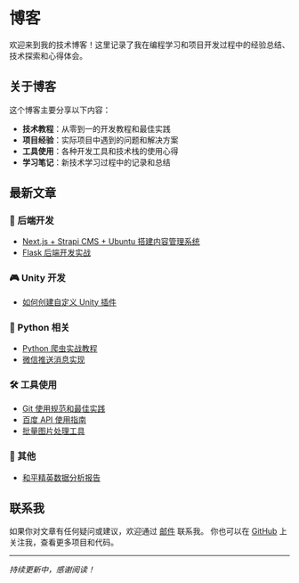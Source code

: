 
# 博客

欢迎来到我的技术博客！这里记录了我在编程学习和项目开发过程中的经验总结、技术探索和心得体会。

## 关于博客

这个博客主要分享以下内容：

- **技术教程**：从零到一的开发教程和最佳实践
- **项目经验**：实际项目中遇到的问题和解决方案  
- **工具使用**：各种开发工具和技术栈的使用心得
- **学习笔记**：新技术学习过程中的记录和总结

## 最新文章

### 🚀 后端开发
- [Next.js + Strapi CMS + Ubuntu 搭建内容管理系统](/blog/2023-01-27-aliserver)
- [Flask 后端开发实战](/blog/2022-10-27-flask-back)

### 🎮 Unity 开发
- [如何创建自定义 Unity 插件](/blog/unityPlugin)

### 🐍 Python 相关
- [Python 爬虫实战教程](/blog/2022-9-21-PythonCrawl)
- [微信推送消息实现](/blog/2022-9-21-1wxpush)

### 🛠️ 工具使用
- [Git 使用规范和最佳实践](/blog/2022-9-16-gitrules)
- [百度 API 使用指南](/blog/2022-07-12-baiduApi)
- [批量图片处理工具](/blog/2022-07-12-movepic)

### 📝 其他
- [和平精英数据分析报告](/blog/2022-9-24.reportPeace)

## 联系我

<Callout emoji="📧">
  如果你对文章有任何疑问或建议，欢迎通过 <a href="mailto:nansang2000@gmail.com" rel="noreferrer" target="_blank">邮件</a> 联系我。
</Callout>

<Callout emoji="⭐">
  你也可以在 <a href="https://github.com/nansang2000/" rel="noreferrer" target="_blank">GitHub</a> 上关注我，查看更多项目和代码。
</Callout>

---

*持续更新中，感谢阅读！* 